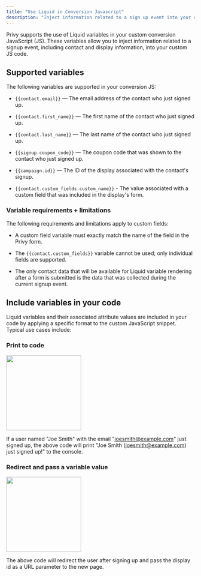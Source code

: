 ```yaml
---
title: "Use Liquid in Conversion Javascript"
description: "Inject information related to a sign up event into your custom JS code. "
---
```


Privy supports the use of Liquid variables in your custom conversion JavaScript (JS). These variables allow you to inject information related to a signup event, including contact and display information, into your custom JS code. 

## Supported variables

The following variables are supported in your conversion JS:

* `{{contact.email}}` — The email address of the contact who just signed up.

* `{{contact.first_name}}` — The first name of the contact who just signed up.

* `{{contact.last_name}}` — The last name of the contact who just signed up.

* `{{signup.coupon_code}}` — The coupon code that was shown to the contact who just signed up.

* `{{campaign.id}}` — The ID of the display associated with the contact's signup. 

* `{{contact.custom_fields.custom_name}}` - The value associated with a custom field that was included in the display's form.

### Variable requirements + limitations

The following requirements and limitations apply to custom fields:

* A custom field variable must exactly match the name of the field in the Privy form.

* The `{{contact.custom_fields}}` variable cannot be used; only individual fields are supported.

* The only contact data that will be available for Liquid variable rendering after a form is submitted is the data that was collected during the current signup event.

## Include variables in your code

Liquid variables and their associated attribute values are included in your code by applying a specific format to the custom JavaScript snippet. Typical use cases include:

### Print to code

<img height="200" src="/images/displays/js-print-to-console.png" />

​If a user named "Joe Smith" with the email "joesmith@example.com" just signed up, the above code will print "Joe Smith (joesmith@example.com) just signed up!" to the console.

### Redirect and pass a variable value

<img height="200" src="/images/displays/js-redirect.png" />

The above code will redirect the user after signing up and pass the display id as a URL parameter to the new page.